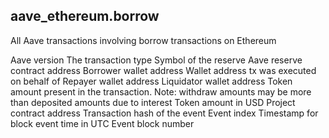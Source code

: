 ## aave_ethereum.borrow 
All Aave transactions involving borrow transactions on Ethereum

<ParamField path="version">
Aave version
</ParamField>
<ParamField path="transaction_type">
The transaction type
</ParamField>
<ParamField path="symbol">
Symbol of the reserve
</ParamField>
<ParamField path="token_address">
Aave reserve contract address
</ParamField>
<ParamField path="borrower">
Borrower wallet address
</ParamField>
<ParamField path="on_behalf_of">
Wallet address tx was executed on behalf of
</ParamField>
<ParamField path="repayer">
Repayer wallet address
</ParamField>
<ParamField path="liquidator">
Liquidator wallet address
</ParamField>
<ParamField path="amount">
Token amount present in the transaction. Note: withdraw amounts may be more than deposited amounts due to interest
</ParamField>
<ParamField path="usd_amount">
Token amount in USD
</ParamField>
<ParamField path="project_contract_address">
Project contract address
</ParamField>
<ParamField path="tx_hash">
Transaction hash of the event
</ParamField>
<ParamField path="evt_index">
Event index
</ParamField>
<ParamField path="block_time">
Timestamp for block event time in UTC
</ParamField>
<ParamField path="block_number">
Event block number
</ParamField>
